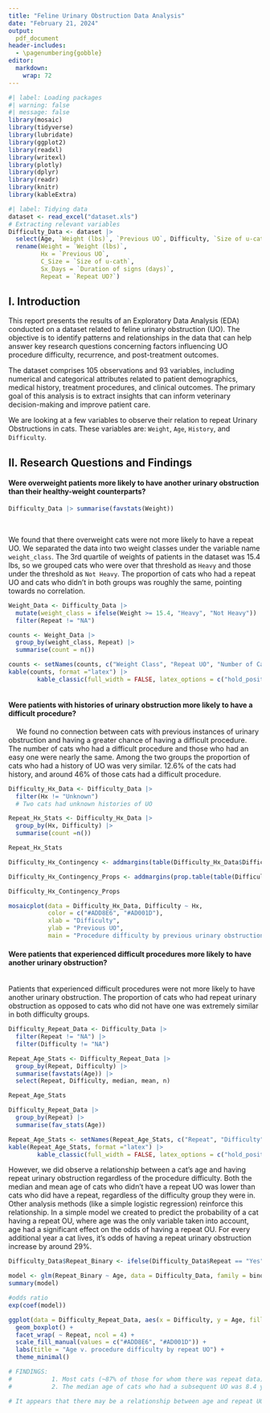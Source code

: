 ```yaml
---
title: "Feline Urinary Obstruction Data Analysis"
date: "February 21, 2024"
output:
  pdf_document
header-includes:
  - \pagenumbering{gobble}
editor: 
  markdown: 
    wrap: 72
---
```


```r
#| label: Loading packages
#| warning: false
#| message: false
library(mosaic)  
library(tidyverse)
library(lubridate)
library(ggplot2)
library(readxl)
library(writexl)
library(plotly)
library(dplyr)
library(readr)
library(knitr)
library(kableExtra)
```

```r
#| label: Tidying data
dataset <- read_excel("dataset.xls")
# Extracting relevant variables
Difficulty_Data <- dataset |>
  select(Age, `Weight (lbs)`, `Previous UO`, Difficulty, `Size of u-cath`, `Duration of signs (days)`, `Repeat UO?`) |>
  rename(Weight = `Weight (lbs)`,
         Hx = `Previous UO`,
         C_Size = `Size of u-cath`,
         Sx_Days = `Duration of signs (days)`,
         Repeat = `Repeat UO?`)

```

## I. Introduction

This report presents the results of an Exploratory Data Analysis (EDA)
conducted on a dataset related to feline urinary obstruction (UO). The
objective is to identify patterns and relationships in the data that can
help answer key research questions concerning factors influencing UO
procedure difficulty, recurrence, and post-treatment outcomes.

The dataset comprises 105 observations and 93 variables, including
numerical and categorical attributes related to patient demographics,
medical history, treatment procedures, and clinical outcomes. The
primary goal of this analysis is to extract insights that can inform
veterinary decision-making and improve patient care.

We are looking at a few variables to observe their relation to repeat
Urinary Obstructions in cats. These variables are: `Weight`, `Age`,
`History`, and `Difficulty`.

## II. Research Questions and Findings

#### **Were overweight patients more likely to have another urinary obstruction than their healthy-weight counterparts?**

```r

Difficulty_Data |> summarise(favstats(Weight))

```

   

We found that there overweight cats were not more likely to have a
repeat UO. We separated the data into two weight classes under the
variable name `weight_class`. The 3rd quartile of weights of patients in
the dataset was 15.4 lbs, so we grouped cats who were over that
threshold as `Heavy` and those under the threshold as `Not Heavy`. The
proportion of cats who had a repeat UO and cats who didn't in both
groups was roughly the same, pointing towards no correlation.

```r
Weight_Data <- Difficulty_Data |>
  mutate(weight_class = ifelse(Weight >= 15.4, "Heavy", "Not Heavy")) |>
  filter(Repeat != "NA")

counts <- Weight_Data |> 
  group_by(weight_class, Repeat) |>
  summarise(count = n())

counts <- setNames(counts, c("Weight Class", "Repeat UO", "Number of Cases"))
kable(counts, format ="latex") |>
        kable_classic(full_width = FALSE, latex_options = c("hold_position"))
  
```

#### **Were patients with histories of urinary obstruction more likely to have a difficult procedure?**

    We found no connection between cats with previous instances of
urinary obstruction and having a greater chance of having a difficult
procedure. The number of cats who had a difficult procedure and those
who had an easy one were nearly the same. Among the two groups the
proportion of cats who had a history of UO was very similar. 12.6% of
the cats had history, and around 46% of those cats had a difficult
procedure.

```r
Difficulty_Hx_Data <- Difficulty_Data |>
  filter(Hx != "Unknown")
  # Two cats had unknown histories of UO

Repeat_Hx_Stats <- Difficulty_Hx_Data |>
  group_by(Hx, Difficulty) |>
  summarise(count =n())

Repeat_Hx_Stats

Difficulty_Hx_Contingency <- addmargins(table(Difficulty_Hx_Data$Difficulty, Difficulty_Hx_Data$Hx))

Difficulty_Hx_Contingency_Props <- addmargins(prop.table(table(Difficulty_Hx_Data$Difficulty, Difficulty_Hx_Data$Hx)))

Difficulty_Hx_Contingency_Props

mosaicplot(data = Difficulty_Hx_Data, Difficulty ~ Hx, 
           color = c("#ADD8E6", "#AD001D"),
           xlab = "Difficulty",
           ylab = "Previous UO",
           main = "Procedure difficulty by previous urinary obstruction")

```

#### **Were patients that experienced difficult procedures more likely to have another urinary obstruction?**
\
Patients that experienced difficult procedures were not more likely to
have another urinary obstruction. The proportion of cats who had repeat
urinary obstruction as opposed to cats who did not have one was
extremely similar in both difficulty groups.

```r

Difficulty_Repeat_Data <- Difficulty_Data |>
  filter(Repeat != "NA") |>
  filter(Difficulty != "NA")

Repeat_Age_Stats <- Difficulty_Repeat_Data |>
  group_by(Repeat, Difficulty) |>
  summarise(favstats(Age)) |>
  select(Repeat, Difficulty, median, mean, n)

Repeat_Age_Stats

Difficulty_Repeat_Data |>
  group_by(Repeat) |>
  summarise(fav_stats(Age))
```

```r
Repeat_Age_Stats <- setNames(Repeat_Age_Stats, c("Repeat", "Difficulty", "Median Age", "Mean Age", "Number of Cases"))
kable(Repeat_Age_Stats, format ="latex") |>
        kable_classic(full_width = FALSE, latex_options = c("hold_position"))

```

However, we did observe a relationship between a cat's age and having
repeat urinary obstruction regardless of the procedure difficulty. Both
the median and mean age of cats who didn't have a repeat UO was lower
than cats who did have a repeat, regardless of the difficulty group they
were in. Other analysis methods (like a simple logistic regression)
reinforce this relationship. In a simple model we created to predict the probability of a cat having a repeat OU, where age was the only variable taken into account, age had a significant effect on the odds of
having a repeat OU. For every additional year a cat lives, it's odds of
having a repeat urinary obstruction increase by around 29%.

```r
Difficulty_Data$Repeat_Binary <- ifelse(Difficulty_Data$Repeat == "Yes", 1, 0)

model <- glm(Repeat_Binary ~ Age, data = Difficulty_Data, family = binomial)
summary(model)

#odds ratio
exp(coef(model))

ggplot(data = Difficulty_Repeat_Data, aes(x = Difficulty, y = Age, fill = Repeat)) + 
  geom_boxplot() + 
  facet_wrap( ~ Repeat, ncol = 4) + 
  scale_fill_manual(values = c("#ADD8E6", "#AD001D")) +
  labs(title = "Age v. procedure difficulty by repeat UO") + 
  theme_minimal()

# FINDINGS:
#           1. Most cats (~87% of those for whom there was repeat data) did not get another UO after the procedure.
#           2. The median age of cats who had a subsequent UO was 8.4 years compared to 4.6 among cats who did not get another.

# It appears that there may be a relationship between age and repeat UO regardless of procedure difficulty, suggesting that younger cats fare better.
```
